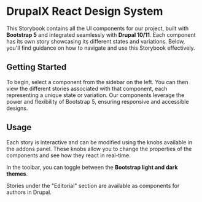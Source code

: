 # DrupalX React Design System

This Storybook contains all the UI components for our project, built with
**Bootstrap 5** and integrated seamlessly with **Drupal 10/11**. Each component
has its own story showcasing its different states and variations. Below, you'll
find guidance on how to navigate and use this Storybook effectively.

## Getting Started

To begin, select a component from the sidebar on the left. You can then view
the different stories associated with that component, each representing a
unique state or variation. Our components leverage the power and flexibility of
Bootstrap 5, ensuring responsive and accessible designs.

## Usage

Each story is interactive and can be modified using the knobs available in the
addons panel. These knobs allow you to change the properties of the components
and see how they react in real-time.

In the toolbar, you can toggle between the **Bootstrap light and dark themes**.

Stories under the "Editorial" section are available as components for authors
in Drupal.
